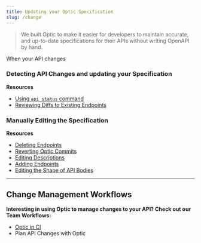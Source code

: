 ```yaml
---
title: Updating your Optic Specification
slug: /change
---
```


> We built Optic to make it easier for developers to maintain accurate, and up-to-date specifications for their APIs without writing OpenAPI by hand.

When your API changes

### Detecting API Changes and updating your Specification


**Resources**
- [Using `api status` command](/options/status)
- [Reviewing Diffs to Existing Endpoints](/options/diff-review)

### Manually Editing the Specification

**Resources**
- [Deleting Endpoints](/options/delete)
- [Reverting Optic Commits](/options/revert)
- [Editing Descriptions](/options/descriptions)
- [Adding Endpoints](/options/add)
- [Editing the Shape of API Bodies](/options/edit-body)

---

## Change Management Workflows

**Interesting in using Optic to manage changes to your API? Check out our Team Workflows:**

- [Optic in CI](/workflows/apis-in-pull-requests)
- Plan API Changes with Optic
